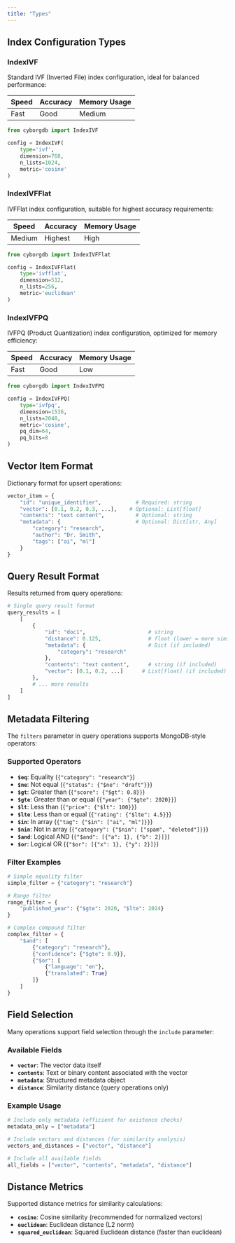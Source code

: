 ```yaml
---
title: "Types"
---
```


## Index Configuration Types

### IndexIVF

Standard IVF (Inverted File) index configuration, ideal for balanced performance:

| Speed | Accuracy | Memory Usage |
|-------|----------|--------------|
| Fast  | Good     | Medium       |

```python
from cyborgdb import IndexIVF

config = IndexIVF(
    type='ivf',
    dimension=768,
    n_lists=1024,
    metric='cosine'
)
```

### IndexIVFFlat

IVFFlat index configuration, suitable for highest accuracy requirements:

| Speed | Accuracy | Memory Usage |
|-------|----------|--------------|
| Medium| Highest  | High         |

```python
from cyborgdb import IndexIVFFlat

config = IndexIVFFlat(
    type='ivfflat',
    dimension=512,
    n_lists=256,
    metric='euclidean'
)
```

### IndexIVFPQ

IVFPQ (Product Quantization) index configuration, optimized for memory efficiency:

| Speed | Accuracy | Memory Usage |
|-------|----------|--------------|
| Fast  | Good     | Low          |

```python
from cyborgdb import IndexIVFPQ

config = IndexIVFPQ(
    type='ivfpq',
    dimension=1536,
    n_lists=2048,
    metric='cosine',
    pq_dim=64,
    pq_bits=8
)
```

## Vector Item Format

Dictionary format for upsert operations:

```python
vector_item = {
    "id": "unique_identifier",           # Required: string
    "vector": [0.1, 0.2, 0.3, ...],    # Optional: List[float]
    "contents": "text content",          # Optional: string
    "metadata": {                        # Optional: Dict[str, Any]
        "category": "research",
        "author": "Dr. Smith",
        "tags": ["ai", "ml"]
    }
}
```

## Query Result Format

Results returned from query operations:

```python
# Single query result format
query_results = [
    [
        {
            "id": "doc1",                    # string
            "distance": 0.125,               # float (lower = more similar)
            "metadata": {                    # Dict (if included)
                "category": "research"
            },
            "contents": "text content",      # string (if included)
            "vector": [0.1, 0.2, ...]      # List[float] (if included)
        },
        # ... more results
    ]
]
```

## Metadata Filtering

The `filters` parameter in query operations supports MongoDB-style operators:

### Supported Operators

- **`$eq`**: Equality (`{"category": "research"}`)
- **`$ne`**: Not equal (`{"status": {"$ne": "draft"}}`)
- **`$gt`**: Greater than (`{"score": {"$gt": 0.8}}`)
- **`$gte`**: Greater than or equal (`{"year": {"$gte": 2020}}`)
- **`$lt`**: Less than (`{"price": {"$lt": 100}}`)
- **`$lte`**: Less than or equal (`{"rating": {"$lte": 4.5}}`)
- **`$in`**: In array (`{"tag": {"$in": ["ai", "ml"]}}`)
- **`$nin`**: Not in array (`{"category": {"$nin": ["spam", "deleted"]}}`)
- **`$and`**: Logical AND (`{"$and": [{"a": 1}, {"b": 2}]}`)
- **`$or`**: Logical OR (`{"$or": [{"x": 1}, {"y": 2}]}`)

### Filter Examples

```python
# Simple equality filter
simple_filter = {"category": "research"}

# Range filter
range_filter = {
    "published_year": {"$gte": 2020, "$lte": 2024}
}

# Complex compound filter
complex_filter = {
    "$and": [
        {"category": "research"},
        {"confidence": {"$gte": 0.9}},
        {"$or": [
            {"language": "en"},
            {"translated": True}
        ]}
    ]
}
```

## Field Selection

Many operations support field selection through the `include` parameter:

### Available Fields

- **`vector`**: The vector data itself
- **`contents`**: Text or binary content associated with the vector
- **`metadata`**: Structured metadata object
- **`distance`**: Similarity distance (query operations only)

### Example Usage

```python
# Include only metadata (efficient for existence checks)
metadata_only = ["metadata"]

# Include vectors and distances (for similarity analysis)
vectors_and_distances = ["vector", "distance"]

# Include all available fields
all_fields = ["vector", "contents", "metadata", "distance"]
```

## Distance Metrics

Supported distance metrics for similarity calculations:

- **`cosine`**: Cosine similarity (recommended for normalized vectors)
- **`euclidean`**: Euclidean distance (L2 norm)
- **`squared_euclidean`**: Squared Euclidean distance (faster than euclidean)
